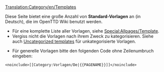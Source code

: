 [[Translation:Category/en/Templates]]

Diese Seite bietet eine große Anzahl von '''Standard-Vorlagen''' an (in Deutsch), die im OpenTTD Wiki benutzt werden.

* Für eine komplette Liste aller Vorlagen, siehe [[Special:Allpages/Template]]. 
* Vergiss nicht die Vorlagen nach ihrem Zweck zu kategorisieren. Siehe auch [[Special:Uncategorizedtemplates|Uncategorized templates]] für unkategorisierte Vorlagen.


* Für generelle Vorlagen bitte den folgenden Code ohne Zeilenumbruch eingeben: 
<pre>
<noinclude>[[Category:Vorlagen/De|{{PAGENAME}}]]</noinclude>
</pre>